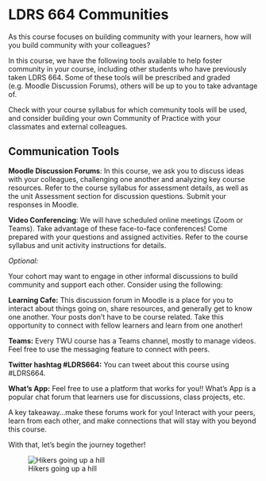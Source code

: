# LDRS 664 Communities{-}

As this course focuses on building community with your learners, how will you build community with your colleagues?

In this course, we have the following tools available to help foster community in your course, including other students who have previously taken LDRS 664. Some of these tools will be prescribed and graded (e.g. Moodle Discussion Forums), others will be up to you to take advantage of.

Check with your course syllabus for which community tools will be used, and consider building your own Community of Practice with your classmates and external colleagues.

## Communication Tools
**Moodle Discussion Forums**: In this course, we ask you to discuss ideas with your colleagues, challenging one another and analyzing key course resources. Refer to the course syllabus for assessment details, as well as the unit Assessment section for discussion questions.  Submit your responses in Moodle.

**Video Conferencing**: We will have scheduled online meetings (Zoom or Teams). Take advantage of these face-to-face conferences! Come prepared with your questions and assigned activities. Refer to the course syllabus and unit activity instructions for details.

*Optional:*

Your cohort may want to engage in other informal discussions to build community and support each other.  Consider using the following:  

**Learning Cafe:** This discussion forum in Moodle is a place for you to interact about things going on, share resources, and generally get to know one another. Your posts don't have to be course related. Take this opportunity to connect with fellow learners and learn from one another!

**Teams:** Every TWU course has a Teams channel, mostly to manage videos. Feel free to use the messaging feature to connect with peers.

**Twitter hashtag #LDRS664:** You can tweet about this course using #LDRS664.

**What's App:** Feel free to use a platform that works for you!!  What's App is a popular chat forum that learners use for discussions, class projects, etc.


A key takeaway...make these forums work for you!  Interact with your peers, learn from each other, and make connections that will stay with you beyond this course.

With that, let's begin the journey together!

![Hikers going up a hill](assets/community/luke-porter-NEqEC7qa9FM-unsplash)
